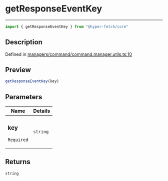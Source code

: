 

# getResponseEventKey

<div class="api-docs__separator" data-reactroot="">

---

</div><div class="api-docs__import" data-reactroot="">

```ts
import { getResponseEventKey } from "@hyper-fetch/core"
```

</div><div class="api-docs__section">

## Description

</div><div class="api-docs__description"><span class="api-docs__do-not-parse">



</span></div><p class="api-docs__definition">

Defined in [managers/command/command.manager.utils.ts:10](https://github.com/BetterTyped/hyper-fetch/blob/aff5c35a/packages/core/src/managers/command/command.manager.utils.ts#L10)

</p><div class="api-docs__section">

## Preview

</div><div class="api-docs__preview fn">

```ts
getResponseEventKey(key)
```

</div><div class="api-docs__section">

## Parameters

</div><div class="api-docs__parameters"><table><thead><tr><th>Name</th><th>Details</th></tr></thead><tbody><tr param-data="key"><td class="api-docs__param-name required">

### key 

`Required`

</td><td class="api-docs__param-type">

`string`

</td></tr></tbody></table></div><div class="api-docs__section">

## Returns

</div><div class="api-docs__returns">

```ts
string
```

</div>